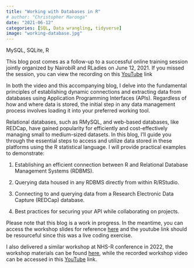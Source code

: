 ---
title: "Working with Databases in R"
# author: "Christopher Maronga"
date: "2021-06-12"
categories: [SQL, Data wrangling, tidyverse]
image: "working-database.jpg"
---

MySQL, SQLite, R

This blog post comes as a follow-up to a successful online training session jointly organized by NairobiR and RLadies on June 12, 2021. If you missed the session, you can view the recording on this [YouTube](https://youtu.be/txMmjDQoQqE?si=3SJ2pm_gQADa_DHY) link

In both the video and this accompanying blog, I delve into the fundamental principles of establishing dynamic connections and extracting data from databases using Application Programming Interfaces (APIs). Regardless of how and where data is stored, the initial step in any data management process involves loading it into your preferred working tool.

Relational databases, such as RMySQL, and web-based databases, like REDCap, have gained popularity for efficiently and cost-effectively managing small to medium-sized datasets. In this blog, I'll guide you through the essential steps to access and utilize data stored in these platforms using the R statistical language. I will provide practical examples to demonstrate:

1.  Establishing an efficient connection between R and Relational Database Management Systems (RDBMS).

2.  Querying data housed in any RDBMS directly from within R/RStudio.

3.  Connecting to and querying data from a Research Electronic Data Capture (REDCap) database.

4.  Best practices for securing your API while collaborating on projects.

Please note that this blog is a work in progress. In the meantime, you can access the workshop slides for reference [here](https://github.com/cmaronga/cmaronga.github.io/blob/main/my_files/working_with_databases_in_R.pdf) and the youtube link should be resourceful since this was a live coding exercise.

I also delivered a similar workshop at NHS-R conference in 2022, the workshop materials can be found [here](https://github.com/cmaronga/NHSR-databases-with-R), while the recorded workshop video can be accessed in this [YouTube](https://youtu.be/htQWauSV9J4?si=uuhIxzy5WNizkFOD) link.

